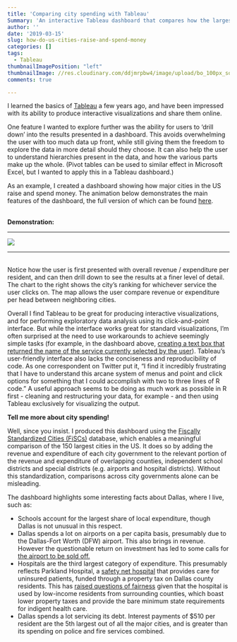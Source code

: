 ```yaml
---
title: 'Comparing city spending with Tableau'
Summary: 'An interactive Tableau dashboard that compares how the largest US cities raise and spend money.'
author: ''
date: '2019-03-15'
slug: how-do-us-cities-raise-and-spend-money
categories: []
tags: 
  - Tableau
thumbnailImagePosition: "left"
thumbnailImage: //res.cloudinary.com/ddjmrpbw4/image/upload/bo_100px_solid_rgb:fffdfd/v1554166331/city%20spend%20thumb.png
comments: true

---
```


I learned the basics of [Tableau](https://public.tableau.com/en-us/s/) a few years ago, and have been impressed with its ability to produce interactive visualizations and share them online.  

One feature I wanted to explore further was the ability for users to 'drill down' into the results presented in a dashboard. This avoids overwhelming the user with too much data up front, while still giving them the freedom to explore the data in more detail should they choose. It can also help the user to understand hierarchies present in the data, and how the various parts make up the whole. (Pivot tables can be used to similar effect in Microsoft Excel, but I wanted to apply this in a Tableau dashboard.)   

As an example, I created a dashboard showing how major cities in the US raise and spend money. The animation below demonstrates the main features of the dashboard, the full version of which can be found [here](https://public.tableau.com/profile/steverd#!/vizhome/1902Version6_5/Dashboard1).  
  
&nbsp;  
__Demonstration:__ <hr>
![](https://res.cloudinary.com/ddjmrpbw4/image/upload/v1554144819/cityspend.gif)
<hr>  
&nbsp;  
Notice how the user is first presented with overall revenue / expenditure per resident, and can then drill down to see the results at a finer level of detail. The chart to the right shows the city's ranking for whichever service the user clicks on. The map allows the user compare revenue or expenditure per head between neighboring cities.

Overall I find Tableau to be great for producing interactive visualizations, and for performing exploratory data analysis using its click-and-point interface. But while the interface works great for standard visualizations, I'm often surprised at the need to use workarounds to achieve seemingly simple tasks (for example, in the dashboard above, [creating a text box that returned the name of the service currently selected by the user](https://community.tableau.com/thread/296210)). Tableau's user-friendly interface also lacks the conciseness and reproducibility of code. As one correspondent on Twitter put it, "I find it incredibly frustrating that I have to understand this arcane system of menus and point and click options for something that I could accomplish with two to three lines of R code."  A useful approach seems to be doing as much work as possible in R first - cleaning and restructuring your data, for example - and then using Tableau exclusively for visualizing the output. 

__Tell me more about city spending!__

Well, since you insist. I produced this dashboard using the [Fiscally Standardized Cities (FiSCs)](https://www.lincolninst.edu/research-data/data-toolkits/fiscally-standardized-cities/search-database) database, which enables a meaningful comparison of the 150 largest cities in the US. It does so by adding the revenue and expenditure of each city government to the relevant portion of the revenue and expenditure of overlapping counties, independent school districts and special districts (e.g. airports and hospital districts). Without this standardization, comparisons across city governments alone can be misleading.

The dashboard highlights some interesting facts about Dallas, where I live, such as:  

* Schools account for the largest share of local expenditure, though Dallas is not unusual in this respect. 
* Dallas spends a lot on airports on a per capita basis, presumably due to the Dallas-Fort Worth (DFW) airport. This also brings in revenue. However the questionable return on investment has led to some calls for [the airport to be sold off.](https://www.dmagazine.com/publications/d-magazine/2019/march/why-dallas-fort-worth-should-sell-dfw-airport/)  
* Hospitals are the third largest category of expenditure. This presumably reflects Parkland Hospital, a [safety net hospital](https://en.wikipedia.org/wiki/Safety_net_hospital) that provides care for uninsured patients, funded through a property tax on Dallas county residents. This has [raised questions of fairness](https://www.dallasnews.com/news/dallas-county/2017/06/29/suburbs-booming-uninsured-growing-burden-dallas-county-taxpayers) given that the hospital is used by low-income residents from surrounding counties, which boast lower property taxes and provide the bare minimum state requirements for indigent health care. 
* Dallas spends a lot servicing its debt. Interest payments of $510 per resident are the 5th largest out of all the major cities, and is greater than its spending on police and fire services combined. 














